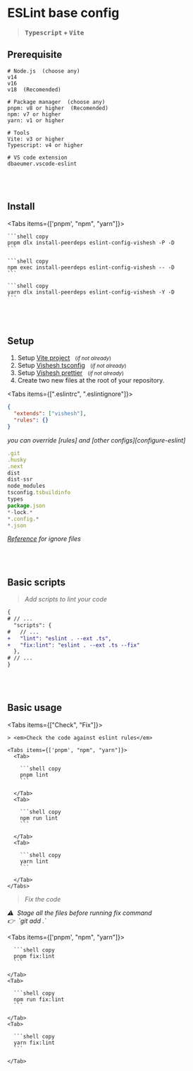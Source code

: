 
# ESLint base config

> **<kbd>Typescript</kbd> + <kbd>Vite</kbd>**

## Prerequisite

```shell
# Node.js  (choose any)
v14
v16
v18  (Recomended)

# Package manager  (choose any)
pnpm: v8 or higher  (Recomended)
npm: v7 or higher
yarn: v1 or higher

# Tools
Vite: v3 or higher
Typescript: v4 or higher

# VS code extension
dbaeumer.vscode-eslint
```

<br />
<br />

## Install

<Tabs items={['pnpm', "npm", "yarn"]}>
  <Tab>

    ```shell copy
    pnpm dlx install-peerdeps eslint-config-vishesh -P -D
    ```

  </Tab>
  <Tab>

    ```shell copy
    npm exec install-peerdeps eslint-config-vishesh -- -D
    ```

  </Tab>
  <Tab>

    ```shell copy
    yarn dlx install-peerdeps eslint-config-vishesh -Y -D
    ```

  </Tab>
</Tabs>

<br />
<br />

## Setup

1. Setup [Vite project][vite] &nbsp;&nbsp;<small>(_if not already_)</small>
2. Setup [Vishesh tsconfig][tsconfig] &nbsp;&nbsp;<small>(_if not already_)</small>
3. Setup [Vishesh prettier][prettier] &nbsp;&nbsp;<small>(_if not already_)</small>
4. Create two new files at the root of your repository.

<Tabs items={[".eslintrc", ".eslintignore"]}>

<Tab>

```json filename=".eslintrc" copy
{
  "extends": ["vishesh"],
  "rules": {}
}
```

<Callout type="info">
  <em>you can override [rules] and [other configs][configure-eslint]</em>
</Callout>

</Tab>

<Tab>

```js filename=".eslintignore" copy
.git
.husky
.next
dist
dist-ssr
node_modules
tsconfig.tsbuildinfo
types
package.json
*-lock.*
*.config.*
*.json
```

<Callout type="info">_[Reference][eslint-ignore] for ignore files_</Callout>

</Tab>
</Tabs>

<br />
<br />

## Basic scripts

> <em>Add scripts to lint your code</em>

```diff filename="package.json"
{
# // ...
  "scripts": {
#   // ...
+   "lint": "eslint . --ext .ts",
+   "fix:lint": "eslint . --ext .ts --fix"
  },
# // ...
}
```

<br />
<br />

## Basic usage

<Tabs items={["Check", "Fix"]}>
  <Tab>

    > <em>Check the code against eslint rules</em>

    <Tabs items={['pnpm', "npm", "yarn"]}>
      <Tab>

        ```shell copy
        pnpm lint
        ```

      </Tab>
      <Tab>

        ```shell copy
        npm run lint
        ```

      </Tab>
      <Tab>

        ```shell copy
        yarn lint
        ```

      </Tab>
    </Tabs>

  </Tab>
  <Tab>

> <em>Fix the code</em>

<Callout type="warning" emoji="">
  <em>⚠️ &nbsp;Stage all the files before running fix command</em> <br />
  <em>👉 &nbsp;`git add .`</em>
</Callout>

  <Tabs items={['pnpm', "npm", "yarn"]}>
    <Tab>

      ```shell copy
      pnpm fix:lint
      ```

    </Tab>
    <Tab>

      ```shell copy
      npm run fix:lint
      ```

    </Tab>
    <Tab>

      ```shell copy
      yarn fix:lint
      ```

    </Tab>

  </Tabs>

  </Tab>
</Tabs>

[vite]: https://vitejs.dev/guide/#scaffolding-your-first-vite-project "Setup vite project"
[prettier]: /configs/prettier/base "Vishesh prettier documentation"
[tsconfig]: /configs/tsconfig/base "Vishesh typescript documentation"
[rules]: https://eslint.org/docs/latest/rules "Eslint rules reference"
[configure-eslint]: https://eslint.org/docs/latest/use/configure/ "Configure ESlint"
[eslint-ignore]: https://eslint.org/docs/latest/use/configure/ignore#the-eslintignore-file "Eslint ignore official documentation"
